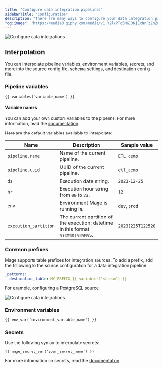 ```yaml
---
title: "Configure data integration pipelines"
sidebarTitle: "Configuration"
description: "There are many ways to configure your data integration pipeline."
"og:image": "https://media3.giphy.com/media/v1.Y2lkPTc5MGI3NjExNnFzZnZudjd1OGNnbmgxMmZjZm1pdHBoeTRmdzFwaWhmN2VicjRuaCZlcD12MV9pbnRlcm5hbF9naWZfYnlfaWQmY3Q9Zw/rMGDB5lVFWg9O/giphy.gif"
---
```



<img
  noZoom
  class="hero inline"
  alt="Configure data integrations"
  src="https://media3.giphy.com/media/v1.Y2lkPTc5MGI3NjExNnFzZnZudjd1OGNnbmgxMmZjZm1pdHBoeTRmdzFwaWhmN2VicjRuaCZlcD12MV9pbnRlcm5hbF9naWZfYnlfaWQmY3Q9Zw/rMGDB5lVFWg9O/giphy.gif"
/>

## Interpolation

You can interpolate pipeline variables, environment variables, secrets, and more into the source
config file, schema settings, and destination config file.

### Pipeline variables

```
{{ variables('variable_name') }}
```

#### Variable names

You can add your own custom variables to the pipeline. For more information,
read the [documentation](/getting-started/runtime-variable#using-runtime-variables).

Here are the default variables available to interpolate:

| Name | Description | Sample value |
| --- | --- | --- |
| `pipeline.name` | Name of the current pipeline. | `ETL demo` |
| `pipeline.uuid` | UUID of the current pipeline. | `etl_demo` |
| `ds` | Execution date string. | `2023-12-25` |
| `hr` | Execution hour string from `00` to `23`. | `12` |
| `env` | Environment Mage is running in. | `dev`, `prod` |
| `execution_partition` | The current partition of the execution: datetime in this format `%Y%m%dT%H%M%S`. | `20231225T122520` |

### Common prefixes

Mage supports table prefixes for integration sources. To add a prefix, add the following to the source configuration for a data integration pipeline:

```yaml
_patterns:
  destination_table: MY_PREFIX_{{ variables('stream') }}
```

For example, configuring a PostgreSQL source:

<img
     alt="Configure data integrations"
     src="https://github.com/mage-ai/assets/blob/main/integration-prefix.png?raw=True"
  />

### Environment variables

```
{{ env_var('environment_variable_name') }}
```

### Secrets

Use the following syntax to interpolate secrets:

```
{{ mage_secret_var('your_secret_name') }}
```

For more information on secrets, read the [documentation](/development/variables/secrets).
